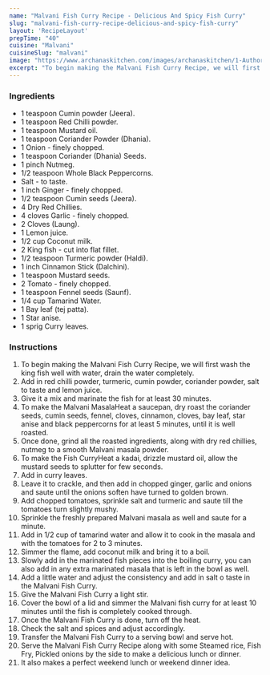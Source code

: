 ---
name: "Malvani Fish Curry Recipe - Delicious And Spicy Fish Curry"
slug: "malvani-fish-curry-recipe-delicious-and-spicy-fish-curry"
layout: 'RecipeLayout'
prepTime: "40"
cuisine: "Malvani"
cuisineSlug: "malvani"
image: "https://www.archanaskitchen.com/images/archanaskitchen/1-Author/sibyl-archanaskitchen.com/Malvani_Fish_Curry_Recipe_.jpg"
excerpt: "To begin making the Malvani Fish Curry Recipe, we will first wash the king fish well with water, drain the water completely"
---

### Ingredients

- 1 teaspoon Cumin powder (Jeera).
- 1 teaspoon Red Chilli powder.
- 1 teaspoon Mustard oil.
- 1 teaspoon Coriander Powder (Dhania).
- 1 Onion - finely chopped.
- 1 teaspoon Coriander (Dhania) Seeds.
- 1 pinch Nutmeg.
- 1/2 teaspoon Whole Black Peppercorns.
- Salt - to taste.
- 1 inch Ginger - finely chopped.
- 1/2 teaspoon Cumin seeds (Jeera).
- 4 Dry Red Chillies.
- 4 cloves Garlic - finely chopped.
- 2 Cloves (Laung).
- 1 Lemon juice.
- 1/2 cup Coconut milk.
- 2 King fish - cut into flat fillet.
- 1/2 teaspoon Turmeric powder (Haldi).
- 1 inch Cinnamon Stick (Dalchini).
- 1 teaspoon Mustard seeds.
- 2 Tomato - finely chopped.
- 1 teaspoon Fennel seeds (Saunf).
- 1/4 cup Tamarind Water.
- 1 Bay leaf (tej patta).
- 1 Star anise.
- 1 sprig Curry leaves.

### Instructions

1. To begin making the Malvani Fish Curry Recipe, we will first wash the king fish well with water, drain the water completely.
1. Add in red chilli powder, turmeric, cumin powder, coriander powder, salt to taste and lemon juice.
1. Give it a mix and marinate the fish for at least 30 minutes.
1. To make the Malvani MasalaHeat a saucepan, dry roast the coriander seeds, cumin seeds, fennel, cloves, cinnamon, cloves, bay leaf, star anise and black peppercorns for at least 5 minutes, until it is well roasted.
1. Once done, grind all the roasted ingredients, along with dry red chillies, nutmeg to a smooth Malvani masala powder.
1. To make the Fish CurryHeat a kadai, drizzle mustard oil, allow the mustard seeds to splutter for few seconds.
1. Add in curry leaves.
1. Leave it to crackle, and then add in chopped ginger, garlic and onions and saute until the onions soften have turned to golden brown.
1. Add chopped tomatoes, sprinkle salt and turmeric and saute till the tomatoes turn slightly mushy.
1. Sprinkle the freshly prepared Malvani masala as well and saute for a minute.
1. Add in 1/2 cup of tamarind water and allow it to cook in the masala and with the tomatoes for 2 to 3 minutes.
1. Simmer the flame, add coconut milk and bring it to a boil.
1. Slowly add in the marinated fish pieces into the boiling curry, you can also add in any extra marinated masala that is left in the bowl as well.
1. Add a little water and adjust the consistency and add in salt o taste in the Malvani Fish Curry.
1. Give the Malvani Fish Curry a light stir.
1. Cover the bowl of a lid and simmer the Malvani fish curry for at least 10 minutes until the fish is completely cooked through.
1. Once the Malvani Fish Curry is done, turn off the heat.
1. Check the salt and spices and adjust accordingly.
1. Transfer the Malvani Fish Curry to a serving bowl and serve hot.
1. Serve the Malvani Fish Curry Recipe along with some Steamed rice, Fish Fry, Pickled onions by the side to make a delicious lunch or dinner.
1. It also makes a perfect weekend lunch or weekend dinner idea.
